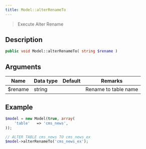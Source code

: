 ```yaml
---
title: Model::alterRenameTo
---
```


> Execute Alter Rename


## Description

```php
public void Model::alterRenameTo( string $rename )
```

## Arguments

| Name    | Data type | Default | Remarks              |
| ------- | --------- | ------- | -------------------- |
| $rename | string    |         | Rename to table name |


## Example

```php title="Controller"
$model = new Model(true, array(
    'table'   => 'cms_news',
));

// ALTER TABLE cms_news TO cms_news_ex
$model->alterRenameTo('cms_news_ex');
```